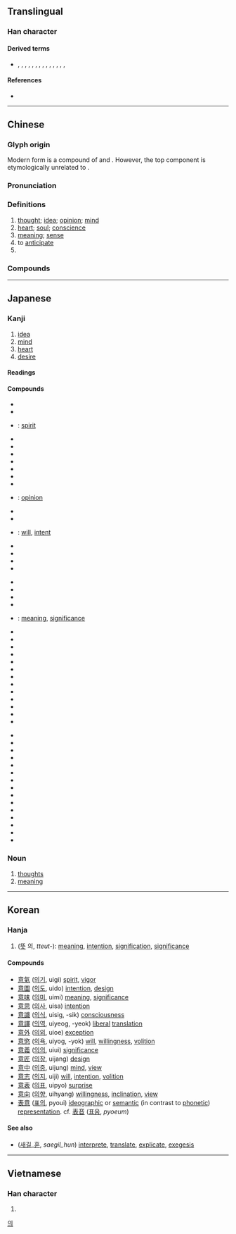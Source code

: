 {{character info/new}}
==Translingual==

===Han character===
{{Han char|rn=61|rad=心|as=09|sn=13|four=00336|canj=YTAP|ids=⿱音心}}

====Derived terms====
* {{l|mul|億}}, {{l|mul|噫}}, {{l|mul|憶}}, {{l|mul|臆}}, {{l|mul|澺}}, {{l|mul|檍}}, {{l|mul|燱}}, {{l|mul|薏}}, {{l|mul|繶}}, {{l|mul|醷}}, {{l|mul|鐿}}, {{l|mul|鷾}}, {{l|mul|嬑}}, {{l|mul|癔}}, {{l|mul|譩}}

====References====
* {{Han ref|kx=0394.220|dkj=10921|dj=0730.280|hdz=42323.030|uh=610F|ud=24847|bh=B74E|bd=46926}}

----

==Chinese==
{{zh-forms}}

===Glyph origin===
{{Han etym}}
Modern form is a compound of {{zh-l|*音}} and {{zh-l|*心|heart}}. However, the top component is etymologically unrelated to {{zh-l|*音}}.

===Pronunciation===
{{zh-pron
|m=yì
|c=ji3
|h=pfs=yi
|md=é
|mn=ì
|w=2i
|mc=y
|oc=y
|cat=n,v
}}

===Definitions===
{{zh-hanzi}}

# [[thought]]; [[idea]]; [[opinion]]; [[mind]]
# [[heart]]; [[soul]]; [[conscience]]
# [[meaning]]; [[sense]]
# to [[anticipate]]
# {{zh-short|意大利|[[Italy]]; [[Italian]]}}

===Compounds===
{{zh-der|意表|意大利|意會|意見|意匠|意境|意料|意馬心猿|意念|意氣|意氣風發|意氣用事|意趣|意識|意識流|意識形態|意思|意圖|意外|意味|意味著/意味着|意下|意想|意向|意向書|意象|意興|意義|意譯|意欲|意願|意蘊|意在言外|意旨|意志|意中人|如意|下意識|動意|得意|志意|做生意|作意|不中意|愜意|寫意兒|可意|寫意畫|好意思|不遂意|信意|可人意|惡意|出意外|像意|不如意|小意兒|寒意|合意|不像意|不著意|不過意|意網|寄意|意定|加意|匠意|可意人|初意|意懸|不介意|意孜孜|原意|天意|愛意|意馬|意飛族|意頭|意錢|意遲遲|意遇|意象派|意謂|意見箱|意臨|意而|意緒|意符|意淫|意業|意智|意故|意指|意態|意度|意外險|二意|忒沒意|同意|情意|下意|介意|悔意|恣意|意色|心意|不同意|形意拳|剋意|不意|不願意|合意兒|不經意|前意識|兩意|出主意|主意|屑意|任意|意林|好意|小意|刻意|實意|寓意|密意|意中緣|創意|創意曲|倦意|何意|別意|好主意|意連|不可意|公意|小意思|失意|意怠|執意|命意|在意|得意緣|中意|同意權|善意|同意書|快意|切意|寫意|古意|含意|好生意|意根|厚意|得人意|屬意|假意|來意|大意|不得意|不在意|敗意|盛意|打主意|新意|神意|掛意|犯意|有意識|盡意|暢意|無意|有意|生意口|歉意|法意|暖意|懈意|拉生意|民意|故意|授意|攄意|生意|沒主意|會意|示意|沒意頭|昌意|敵意|樂意|當意|會錯意|生意人|稱意|承意|秋意|私意|示意圖|禮意|拂意|無意中|沒意兒|放意|睡意|涼意|措意|拿主意|發意|留意|注意力|畫意|生意經|潛意識|注意|春意|玩意兒|有意思|特意|深意|曲意|無意間|無意識|無意義|正意|歪主意|沒意思|滿意|決意|沒意智|沒意志|本意|歹意|用意|敬意|旨意|高意|願意|著意|鈞意|謝意|詞意|象意|達意|舉意|絕意|醉意|複意|肆意|笑意|談生意|薄意|蓄意|綠意|過意|野意兒|見意|立意|筆意|誅意|臺意|銳意|至意|納意|魔意|鬧意見|餿主意|酒意|適意|頑意兒|非意|詩意|雅意|起意|鬼主意|隨意肌|隨意畫|竦意|野意|醋意|譯意風|遠意|語意學|輕意|辭意|語意|誠意|鄙意|致意|隨意|臺意怒|美意}}

----

==Japanese==

===Kanji===
{{ja-kanji|grade=3|rs=心09}}

# [[idea]]
# [[mind]]
# [[heart]]
# [[desire]]

====Readings====
{{ja-readings
|kanon=い
|goon=い
|kun=こころ-, おも-う, おも-い
}}

====Compounds====
{{der-top|Compounds}}
* {{ja-r|悪意|あくい}}
* {{ja-r|意外|いがい}}
* {{ja-r|意気|いき}}: [[spirit]]
* {{ja-r|意気込み|いきごみ}}
* {{ja-r|意気消沈|いきしょうちん}}
* {{ja-r|意気衝天|いきしょうてん}}
* {{ja-r|意気阻喪|いきそそう}}
* {{ja-r|意気地|いくじ}}
* {{ja-r|意気投合|いきとうごう}}
* {{ja-r|意気揚揚|いきようよう}}
* {{ja-r|意見|いけん}}: [[opinion]]
* {{ja-r|意固地|いこじ}}
* {{ja-r|意向|いこう}}
* {{ja-r|意志|いし}}: [[will]], [[intent]]
* {{ja-r|意思|いし}}
* {{ja-r|意思能力|いしのうりょく}}
* {{ja-r|意識|いしき}}
* {{ja-r|意趣|いしゅ}}
{{der-mid3}}
* {{ja-r|意趣返し|いしゅがえし}}
* {{ja-r|意匠|いしょう}}
* {{ja-r|意図|いと}}
* {{ja-r|意表|いひょう}}
* {{ja-r|意味|いみ}}: [[meaning]], [[significance]]
* {{ja-r|意味深長|いみしんちょう}}
* {{ja-r|意欲|いよく}}
* {{ja-r|願意|がんい}}
* {{ja-r|敬意|けい.い}}
* {{ja-r|決意|けつい}}
* {{ja-r|故意|こい}}
* {{ja-r|故意犯|こいはん}}
* {{ja-r|合意|ごうい}}
* {{ja-r|賛意|さんい}}
* {{ja-r|宿意|しゅくい}}
* {{ja-r|真意|しんい}}
* {{ja-r|随意|ずい.い}}
* {{ja-r|生意気|なまいき}}
{{der-mid3}}
* {{ja-r|誠意|せい.い}}
* {{ja-r|戦意|せんい}}
* {{ja-r|善意|ぜんい}}
* {{ja-r|総意|そうい}}
* {{ja-r|大意|たい.い}}
* {{ja-r|注意|ちゅうい}}
* {{ja-r|当意即妙|とういそくみょう}}
* {{ja-r|同意|どうい}}
* {{ja-r|得意|とくい}}
* {{ja-r|熱意|ねつい}}
* {{ja-r|表意|ひょうい}}
* {{ja-r|片意地|かたいじ}}
* {{ja-r|無意味|むいみ}}
* {{ja-r|用意|ようい}}
* {{ja-r|留意|りゅうい}}
{{der-bottom}}

===Noun===
{{ja-noun|い}}

# [[thought]]s
# [[meaning]]

----

==Korean==

===Hanja===
{{ko-hanja|hangeul=의|eumhun=|rv=ui|mr=ŭi|y=uy}}

# ([[뜻]] 의, ''tteut-''): [[meaning]], [[intention]], [[signification]], [[significance]]

====Compounds====
* [[意氣]] ([[의기]], uigi) [[spirit]], [[vigor]]
* [[意圖]] ([[의도]], uido) [[intention]], [[design]]
* [[意味]] ([[의미]], uimi) [[meaning]], [[significance]]
* [[意思]] ([[의사]], uisa) [[intention]]
* [[意識]] ([[의식]], uisig, -sik) [[consciousness]]
* [[意譯]] ([[의역]], uiyeog, -yeok) [[liberal]] [[translation]]
* [[意外]] ([[의외]], uioe) [[exception]]
* [[意慾]] ([[의욕]], uiyog, -yok) [[will]], [[willing]]ness, [[volition]]
* [[意義]] ([[의의]], uiui) [[significance]]
* [[意匠]] ([[의장]], uijang) [[design]]
* [[意中]] ([[의중]], uijung) [[mind]], [[view]]
* [[意志]] ([[의지]], uiji) [[will]], [[intention]], [[volition]]
* [[意表]] ([[의표]], uipyo) [[surprise]]
* [[意向]] ([[의향]], uihyang) [[willing]]ness, [[inclination]], [[view]]
* [[表意]] ([[표의]], pyoui) [[ideographic]] or [[semantic]] (in contrast to [[phonetic]]) [[representation]]. cf. [[表音]] ([[표음]], ''pyoeum'')

====See also====
* {{l|ko|訓}} ([[새기다|새길]]_[[훈]], ''saegil_hun'') [[interprete]], [[translate]], [[explicate]], [[exegesis]]

[[Category:Hanja readings|의]]

----

==Vietnamese==

===Han character===
{{vi-hantu|[[ý]], [[ấy]], [[ới]], [[áy]], [[ư]], [[ơi]]|rs=心09}}

# {{defn|lang=vi|sort=心09}}